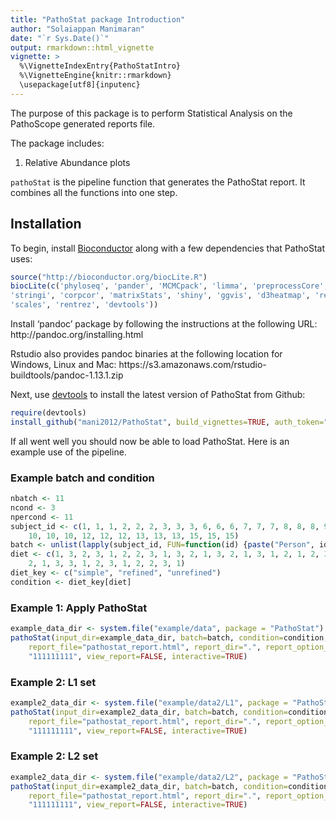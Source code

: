 ```yaml
---
title: "PathoStat package Introduction"
author: "Solaiappan Manimaran"
date: "`r Sys.Date()`"
output: rmarkdown::html_vignette
vignette: >
  %\VignetteIndexEntry{PathoStatIntro}
  %\VignetteEngine{knitr::rmarkdown}
  \usepackage[utf8]{inputenc}
---
```

The purpose of this package is to perform Statistical Analysis on the 
PathoScope generated reports file.

The package includes:

1. Relative Abundance plots

`pathoStat` is the pipeline function that generates the PathoStat report. 
It combines all the functions into one step.

## Installation

To begin, install [Bioconductor](http://www.bioconductor.org/) along with a
few dependencies that PathoStat uses:

```r
source("http://bioconductor.org/biocLite.R")
biocLite(c('phyloseq', 'pander', 'MCMCpack', 'limma', 'preprocessCore', 
'stringi', 'corpcor', 'matrixStats', 'shiny', 'ggvis', 'd3heatmap', 'reshape2',
'scales', 'rentrez', 'devtools'))
```
Install 'pandoc' package by following the instructions at the following URL:
http://pandoc.org/installing.html

Rstudio also provides pandoc binaries at the following location for Windows, 
Linux and Mac:
https://s3.amazonaws.com/rstudio-buildtools/pandoc-1.13.1.zip 

Next, use [devtools](https://github.com/hadley/devtools) to install the latest
version of PathoStat from Github:
```r
require(devtools)
install_github("mani2012/PathoStat", build_vignettes=TRUE, auth_token="dadf36cdaef71a2f761f193862a8f6f3f36e3966")
```

If all went well you should now be able to load PathoStat. 
Here is an example use of the pipeline.

### Example batch and condition
```r
nbatch <- 11
ncond <- 3
npercond <- 11
subject_id <- c(1, 1, 1, 2, 2, 2, 3, 3, 3, 6, 6, 6, 7, 7, 7, 8, 8, 8, 9, 9, 9, 
    10, 10, 10, 12, 12, 12, 13, 13, 13, 15, 15, 15)
batch <- unlist(lapply(subject_id, FUN=function(id) {paste("Person", id)}))
diet <- c(1, 3, 2, 3, 1, 2, 2, 3, 1, 3, 2, 1, 3, 2, 1, 3, 1, 2, 1, 2, 3, 
    2, 1, 3, 3, 1, 2, 3, 1, 2, 2, 3, 1)
diet_key <- c("simple", "refined", "unrefined")
condition <- diet_key[diet]
```

### Example 1: Apply PathoStat
```r
example_data_dir <- system.file("example/data", package = "PathoStat")
pathoStat(input_dir=example_data_dir, batch=batch, condition=condition, 
    report_file="pathostat_report.html", report_dir=".", report_option_binary=
    "111111111", view_report=FALSE, interactive=TRUE)
```

### Example 2: L1 set
```r
example2_data_dir <- system.file("example/data2/L1", package = "PathoStat")
pathoStat(input_dir=example2_data_dir, batch=batch, condition=condition, 
    report_file="pathostat_report.html", report_dir=".", report_option_binary=
    "111111111", view_report=FALSE, interactive=TRUE)
```
### Example 2: L2 set
```r
example2_data_dir <- system.file("example/data2/L2", package = "PathoStat")
pathoStat(input_dir=example2_data_dir, batch=batch, condition=condition, 
    report_file="pathostat_report.html", report_dir=".", report_option_binary=
    "111111111", view_report=FALSE, interactive=TRUE)
```

